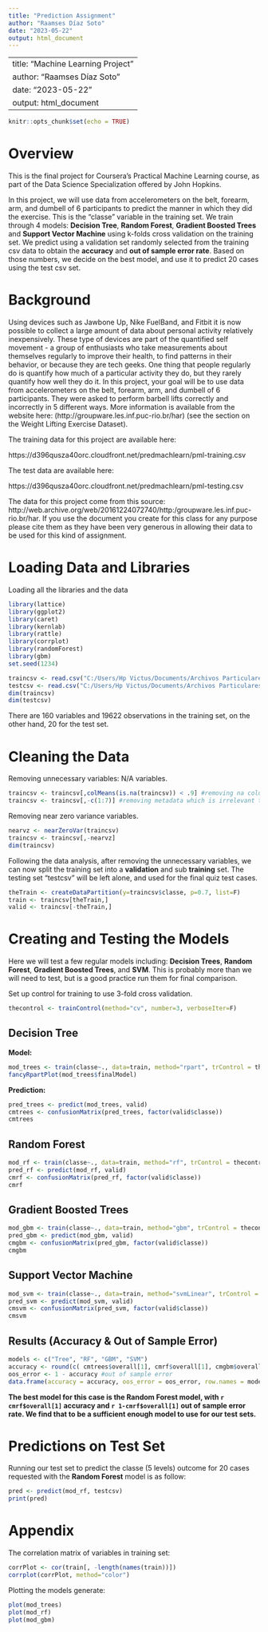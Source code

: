 ---
title: "Prediction Assignment"
author: "Raamses Díaz Soto"
date: "2023-05-22"
output: html_document
---

---
title: "Machine Learning Project"
author: "Raamses Díaz Soto"
date: "2023-05-22"
output: html_document
---

```{r setup, include=FALSE}
knitr::opts_chunk$set(echo = TRUE)
```

# Overview
This is the final project for Coursera’s Practical Machine Learning course, as part of the Data Science Specialization offered by John Hopkins. 

In this project, we will use data from accelerometers on the belt, forearm, arm, and dumbell of 6 participants to predict the manner in which they did the exercise. This is the “classe” variable in the training set. We train through 4 models: **Decision Tree**, **Random Forest**, **Gradient Boosted Trees** and **Support Vector Machine** using k-folds cross validation on the training set. We predict using a validation set randomly selected from the training csv data to obtain the **accuracy** and **out of sample error rate**. Based on those numbers, we decide on the best model, and use it to predict 20 cases using the test csv set. 


# Background
Using devices such as Jawbone Up, Nike FuelBand, and Fitbit it is now possible to collect a large amount of data about personal activity relatively inexpensively. These type of devices are part of the quantified self movement - a group of enthusiasts who take measurements about themselves regularly to improve their health, to find patterns in their behavior, or because they are tech geeks. One thing that people regularly do is quantify how much of a particular activity they do, but they rarely quantify how well they do it. In this project, your goal will be to use data from accelerometers on the belt, forearm, arm, and dumbell of 6 participants. They were asked to perform barbell lifts correctly and incorrectly in 5 different ways. More information is available from the website here: (http://groupware.les.inf.puc-rio.br/har) (see the section on the Weight Lifting Exercise Dataset).

The training data for this project are available here:

https://d396qusza40orc.cloudfront.net/predmachlearn/pml-training.csv

The test data are available here:

https://d396qusza40orc.cloudfront.net/predmachlearn/pml-testing.csv

The data for this project come from this source: http://web.archive.org/web/20161224072740/http:/groupware.les.inf.puc-rio.br/har. If you use the document you create for this class for any purpose please cite them as they have been very generous in allowing their data to be used for this kind of assignment.


# Loading Data and Libraries
Loading all the libraries and the data
```{r results='hide', message=FALSE}
library(lattice)
library(ggplot2)
library(caret)
library(kernlab)
library(rattle)
library(corrplot)
library(randomForest)
library(gbm)
set.seed(1234)
```

```{r}
traincsv <- read.csv("C:/Users/Hp Victus/Documents/Archivos Particulares/Books for Study/Computational Science/R/Course Project Machine Learning/pml-training.csv")
testcsv <- read.csv("C:/Users/Hp Victus/Documents/Archivos Particulares/Books for Study/Computational Science/R/Course Project Machine Learning/pml-testing.csv")
dim(traincsv)
dim(testcsv)
```

There are 160 variables and 19622 observations in the training set, on the other hand, 20 for the test set.


# Cleaning the Data

Removing unnecessary variables: N/A variables.
```{r}
traincsv <- traincsv[,colMeans(is.na(traincsv)) < .9] #removing na columns
traincsv <- traincsv[,-c(1:7)] #removing metadata which is irrelevant to the outcome
```

Removing near zero variance variables.
```{r nzv}
nearvz <- nearZeroVar(traincsv)
traincsv <- traincsv[,-nearvz]
dim(traincsv)
```

Following the data analysis, after removing the unnecessary variables, we can now split the training set into a **validation** and sub **training** set. The testing set "testcsv" will be left alone, and used for the final quiz test cases. 
```{r}
theTrain <- createDataPartition(y=traincsv$classe, p=0.7, list=F)
train <- traincsv[theTrain,]
valid <- traincsv[-theTrain,]
```


# Creating and Testing the Models
Here we will test a few regular models including: **Decision Trees**, **Random Forest**, **Gradient Boosted Trees**, and **SVM**. This is probably more than we will need to test, but is a good practice run them for final comparison.

Set up control for training to use 3-fold cross validation. 
```{r}
thecontrol <- trainControl(method="cv", number=3, verboseIter=F)
```

## Decision Tree

**Model:** 

```{r, cache=TRUE}
mod_trees <- train(classe~., data=train, method="rpart", trControl = thecontrol, tuneLength = 5)
fancyRpartPlot(mod_trees$finalModel)
```

**Prediction:**

```{r}
pred_trees <- predict(mod_trees, valid)
cmtrees <- confusionMatrix(pred_trees, factor(valid$classe))
cmtrees
```

## Random Forest

```{r, cache=TRUE}
mod_rf <- train(classe~., data=train, method="rf", trControl = thecontrol, tuneLength = 5)
pred_rf <- predict(mod_rf, valid)
cmrf <- confusionMatrix(pred_rf, factor(valid$classe))
cmrf
```

## Gradient Boosted Trees

```{r, cache=TRUE}
mod_gbm <- train(classe~., data=train, method="gbm", trControl = thecontrol, tuneLength = 5, verbose = F)
pred_gbm <- predict(mod_gbm, valid)
cmgbm <- confusionMatrix(pred_gbm, factor(valid$classe))
cmgbm
```

## Support Vector Machine

```{r, cache=TRUE}
mod_svm <- train(classe~., data=train, method="svmLinear", trControl = thecontrol, tuneLength = 5, verbose = F)
pred_svm <- predict(mod_svm, valid)
cmsvm <- confusionMatrix(pred_svm, factor(valid$classe))
cmsvm
```

## Results (Accuracy & Out of Sample Error)

```{r, echo=FALSE}
models <- c("Tree", "RF", "GBM", "SVM")
accuracy <- round(c( cmtrees$overall[1], cmrf$overall[1], cmgbm$overall[1], cmsvm$overall[1]),3) #accuracy
oos_error <- 1 - accuracy #out of sample error
data.frame(accuracy = accuracy, oos_error = oos_error, row.names = models)
```

**The best model for this case is the Random Forest model, with `r cmrf$overall[1]` accuracy and `r 1-cmrf$overall[1]` out of sample error rate. We find that to be a sufficient enough model to use for our test sets. ** 


# Predictions on Test Set

Running our test set to predict the classe (5 levels) outcome for 20 cases requested with the **Random Forest** model is as follow:
```{r}
pred <- predict(mod_rf, testcsv)
print(pred)
```


# Appendix

The correlation matrix of variables in training set:
```{r}
corrPlot <- cor(train[, -length(names(train))])
corrplot(corrPlot, method="color")
```

Plotting the models generate:
```{r}
plot(mod_trees)
plot(mod_rf)
plot(mod_gbm)
```
